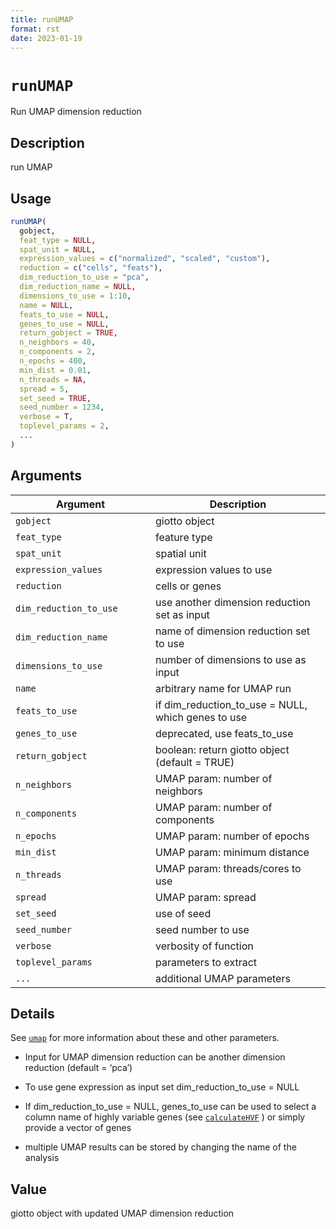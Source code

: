 ```yaml
--- 
title: runUMAP 
format: rst 
date: 2023-01-19 
--- 
```

# `runUMAP`

Run UMAP dimension reduction


## Description

run UMAP


## Usage

```r
runUMAP(
  gobject,
  feat_type = NULL,
  spat_unit = NULL,
  expression_values = c("normalized", "scaled", "custom"),
  reduction = c("cells", "feats"),
  dim_reduction_to_use = "pca",
  dim_reduction_name = NULL,
  dimensions_to_use = 1:10,
  name = NULL,
  feats_to_use = NULL,
  genes_to_use = NULL,
  return_gobject = TRUE,
  n_neighbors = 40,
  n_components = 2,
  n_epochs = 400,
  min_dist = 0.01,
  n_threads = NA,
  spread = 5,
  set_seed = TRUE,
  seed_number = 1234,
  verbose = T,
  toplevel_params = 2,
  ...
)
```


## Arguments

Argument      |Description
------------- |----------------
`gobject`     |     giotto object
`feat_type`     |     feature type
`spat_unit`     |     spatial unit
`expression_values`     |     expression values to use
`reduction`     |     cells or genes
`dim_reduction_to_use`     |     use another dimension reduction set as input
`dim_reduction_name`     |     name of dimension reduction set to use
`dimensions_to_use`     |     number of dimensions to use as input
`name`     |     arbitrary name for UMAP run
`feats_to_use`     |     if dim_reduction_to_use = NULL, which genes to use
`genes_to_use`     |     deprecated, use feats_to_use
`return_gobject`     |     boolean: return giotto object (default = TRUE)
`n_neighbors`     |     UMAP param: number of neighbors
`n_components`     |     UMAP param: number of components
`n_epochs`     |     UMAP param: number of epochs
`min_dist`     |     UMAP param: minimum distance
`n_threads`     |     UMAP param: threads/cores to use
`spread`     |     UMAP param: spread
`set_seed`     |     use of seed
`seed_number`     |     seed number to use
`verbose`     |     verbosity of function
`toplevel_params`     |     parameters to extract
`...`     |     additional UMAP parameters


## Details

See [`umap`](#umap) for more information about these and other parameters.
   

*  Input for UMAP dimension reduction can be another dimension reduction (default = 'pca')  

*  To use gene expression as input set dim_reduction_to_use = NULL  

*  If dim_reduction_to_use = NULL, genes_to_use can be used to select a column name of highly variable genes (see [`calculateHVF`](#calculatehvf) ) or simply provide a vector of genes  

*  multiple UMAP results can be stored by changing the name of the analysis


## Value

giotto object with updated UMAP dimension reduction


